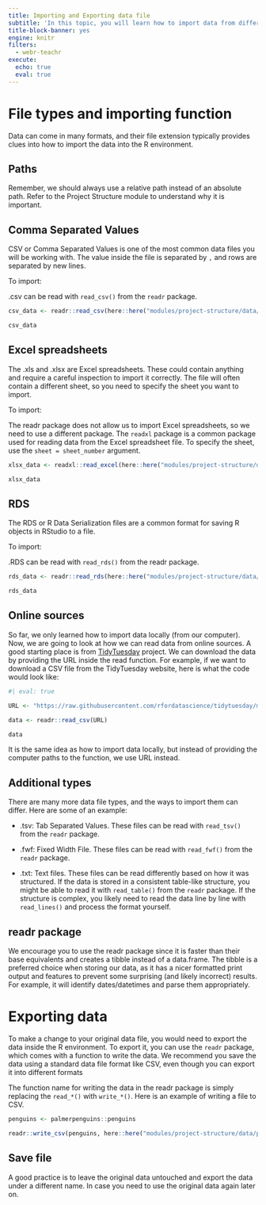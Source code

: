 ```yaml
---
title: Importing and Exporting data file
subtitle: 'In this topic, you will learn how to import data from different sources, including CSV files, excel files, and files hosted online. You will also learn how to export the data from R'
title-block-banner: yes
engine: knitr
filters:
  - webr-teachr
execute: 
  echo: true
  eval: true
---
```


# File types and importing function

Data can come in many formats, and their file extension typically provides clues into how to import the data into the R environment.

:::{.callout-note}
# Paths

Remember, we should always use a relative path instead of an absolute path. Refer to the Project Structure module to understand why it is important.
:::

## Comma Separated Values

CSV or Comma Separated Values is one of the most common data files you will be working with. The value inside the file is separated by `,` and rows are separated by new lines.

To import:

.csv can be read with `read_csv()` from the `readr` package.

```r
csv_data <- readr::read_csv(here::here("modules/project-structure/data/penguins.csv"))

csv_data
```


## Excel spreadsheets

The .xls and .xlsx are Excel spreadsheets. These could contain anything and require a careful inspection to import it correctly. The file will often contain a different sheet, so you need to specify the sheet you want to import.

To import:

The readr package does not allow us to import Excel spreadsheets, so we need to use a different package. The `readxl` package is a common package used for reading data from the Excel spreadsheet file. To specify the sheet, use the `sheet = sheet_number` argument.

```r
xlsx_data <- readxl::read_excel(here::here("modules/project-structure/data/penguins.xlsx"))

xlsx_data
```


## RDS

The RDS or R Data Serialization files are a common format for saving R objects in RStudio to a file.

To import:

.RDS can be read with `read_rds()` from the readr package.

```r
rds_data <- readr::read_rds(here::here("modules/project-structure/data/penguins.rds"))

rds_data
```


## Online sources

So far, we only learned how to import data locally (from our computer). Now, we are going to look at how we can read data from online sources. A good starting place is from [TidyTuesday](https://github.com/rfordatascience/tidytuesday) project. We can download the data by providing the URL inside the read function. For example, if we want to download a CSV file from the TidyTuesday website, here is what the code would look like:

```r
#| eval: true

URL <- "https://raw.githubusercontent.com/rfordatascience/tidytuesday/master/data/2020/2020-01-07/rainfall.csv"

data <- readr::read_csv(URL)

data
```

It is the same idea as how to import data locally, but instead of providing the computer paths to the function, we use URL instead.


## Additional types

There are many more data file types, and the ways to import them can differ. Here are some of an example:

* .tsv: Tab Separated Values. These files can be read with `read_tsv()` from the `readr` package.

* .fwf: Fixed Width File. These files can be read with `read_fwf()` from the `readr` package.

* .txt: Text files. These files can be read differently based on how it was structured. If the data is stored in a consistent table-like structure, you might be able to read it with `read_table()` from the `readr` package. If the structure is complex, you likely need to read the data line by line with `read_lines()` and process the format yourself.


:::{.callout-note}
# readr package

We encourage you to use the readr package since it is faster than their base equivalents and creates a tibble instead of a data.frame. The tibble is a preferred choice when storing our data, as it has a nicer formatted print output and features to prevent some surprising (and likely incorrect) results. For example, it will identify dates/datetimes and parse them appropriately.
:::


# Exporting data

To make a change to your original data file, you would need to export the data inside the R environment. To export it, you can use the `readr` package, which comes with a function to write the data. We recommend you save the data using a standard data file format like CSV, even though you can export it into different formats

The function name for writing the data in the readr package is simply replacing the `read_*()` with `write_*()`. Here is an example of writing a file to CSV.

```r
penguins <- palmerpenguins::penguins

readr::write_csv(penguins, here::here("modules/project-structure/data/penguins_clean.csv"))
```

:::{.callout-tip}
# Save file

A good practice is to leave the original data untouched and export the data under a different name. In case you need to use the original data again later on.
:::